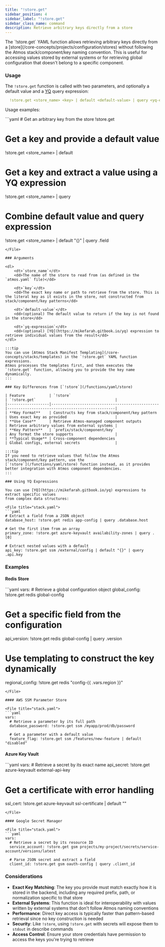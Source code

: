 ```yaml
---
title: "!store.get"
sidebar_position: 4
sidebar_label: "!store.get"
sidebar_class_name: command
description: Retrieve arbitrary keys directly from a store
---
```



<Intro>
    The `!store.get` YAML function allows retrieving arbitrary keys directly from a [store](/core-concepts/projects/configuration/stores)
    without following the Atmos stack/component/key naming convention. This is useful for accessing values stored by external systems
    or for retrieving global configuration that doesn't belong to a specific component.
</Intro>

### Usage

The `!store.get` function is called with two parameters, and optionally a default value and
a [YQ](https://mikefarah.gitbook.io/yq) query expression:

```yaml
  !store.get <store_name> <key> | default <default-value> | query <yq-expression>
```

Usage examples:

<File title="stack.yaml">
```yaml
  # Get an arbitrary key from the store
  !store.get <store_name> <key>

  # Get a key and provide a default value
  !store.get <store_name> <key> | default <default-value>

  # Get a key and extract a value using a YQ expression
  !store.get <store_name> <key> | query <yq-expression>

  # Combine default value and query expression
  !store.get <store_name> <key> | default "{}" | query .field
```
</File>

### Arguments

<dl>
    <dt>`store_name`</dt>
    <dd>The name of the store to read from (as defined in the `atmos.yaml` file)</dd>

    <dt>`key`</dt>
    <dd>The exact key name or path to retrieve from the store. This is the literal key as it exists in the store, not constructed from stack/component/key patterns</dd>

    <dt>`default-value`</dt>
    <dd>(optional) The default value to return if the key is not found in the store</dd>

    <dt>`yq-expression`</dt>
    <dd>(optional) [YQ](https://mikefarah.gitbook.io/yq) expression to retrieve individual values from the result</dd>
</dl>

:::tip
You can use [Atmos Stack Manifest Templating](/core-concepts/stacks/templates) in the `!store.get` YAML function expressions.
Atmos processes the templates first, and then executes the `!store.get` function, allowing you to provide the key name
dynamically.
:::

### Key Differences from [`!store`](/functions/yaml/store)

| Feature           | `!store`                                        | `!store.get`                                    |
|-------------------|-------------------------------------------------|-------------------------------------------------|
| **Key Format**    | Constructs key from stack/component/key pattern | Uses exact key as provided                      |
| **Use Case**      | Retrieve Atmos-managed component outputs        | Retrieve arbitrary values from external systems |
| **Key Pattern**   | `prefix/stack/component/key`                    | Any format the store supports                   |
| **Typical Usage** | Cross-component dependencies                    | Global configs, external secrets                |

:::tip
If you need to retrieve values that follow the Atmos stack/component/key pattern, use the
[`!store`](/functions/yaml/store) function instead, as it provides better integration with Atmos component dependencies.
:::

### Using YQ Expressions

You can use [YQ](https://mikefarah.gitbook.io/yq) expressions to extract specific values
from complex data structures:

<File title="stack.yaml">
```yaml
# Extract a field from a JSON object
database_host: !store.get redis app-config | query .database.host

# Get the first item from an array
primary_zone: !store.get azure-keyvault availability-zones | query .[0]

# Extract nested values with a default
api_key: !store.get ssm /external/config | default "{}" | query .api.key
```
</File>

### Examples

#### Redis Store

<File title="stack.yaml">
```yaml
vars:
  # Retrieve a global configuration object
  global_config: !store.get redis global-config

  # Get a specific field from the configuration
  api_version: !store.get redis global-config | query .version

  # Use templating to construct the key dynamically
  regional_config: !store.get redis "config-{{ .vars.region }}"
```
</File>

#### AWS SSM Parameter Store

<File title="stack.yaml">
```yaml
vars:
  # Retrieve a parameter by its full path
  database_password: !store.get ssm /myapp/prod/db/password

  # Get a parameter with a default value
  feature_flag: !store.get ssm /features/new-feature | default "disabled"
```
</File>

#### Azure Key Vault

<File title="stack.yaml">
```yaml
vars:
  # Retrieve a secret by its exact name
  api_secret: !store.get azure-keyvault external-api-key

  # Get a certificate with error handling
  ssl_cert: !store.get azure-keyvault ssl-certificate | default ""
```
</File>

#### Google Secret Manager

<File title="stack.yaml">
```yaml
vars:
  # Retrieve a secret by its resource ID
  service_account: !store.get gsm projects/my-project/secrets/service-account/versions/latest

  # Parse JSON secret and extract a field
  client_id: !store.get gsm oauth-config | query .client_id
```
</File>

### Considerations

- **Exact Key Matching**: The key you provide must match exactly how it is stored in the backend, including any required
prefix, path, or normalization specific to that store
- **External Systems**: This function is ideal for interoperability with values written by external systems that don't
follow Atmos naming conventions
- **Performance**: Direct key access is typically faster than pattern-based retrieval since no key construction is needed
- **Security**: Like `!store`, using `!store.get` with secrets will expose them to `stdout` in describe commands
- **Access Control**: Ensure your store credentials have permission to access the keys you're trying to retrieve

